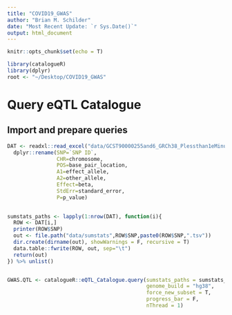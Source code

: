 ```yaml
---
title: "COVID19_GWAS"
author: "Brian M. Schilder"
date: "Most Recent Update: `r Sys.Date()`"
output: html_document
---
```


```r
knitr::opts_chunk$set(echo = T)

library(catalogueR)
library(dplyr)
root <- "~/Desktop/COVID19_GWAS"
```

# Query eQTL Catalogue 

## Import and prepare queries  

```r

DAT <- readxl::read_excel("data/GCST90000255and6_GRCh38_Plessthan1eMinus5_combined_pruned.xlsx") %>%
  dplyr::rename(SNP=`SNP ID`, 
                CHR=chromosome, 
                POS=base_pair_location,
                A1=effect_allele,
                A2=other_allele,
                Effect=beta,
                StdErr=standard_error,
                P=p_value)
 

sumstats_paths <- lapply(1:nrow(DAT), function(i){
  ROW <- DAT[i,]
  printer(ROW$SNP) 
  out <- file.path("data/sumstats",ROW$SNP,paste0(ROW$SNP,".tsv"))
  dir.create(dirname(out), showWarnings = F, recursive = T)
  data.table::fwrite(ROW, out, sep="\t")
  return(out) 
}) %>% unlist()


GWAS.QTL <- catalogueR::eQTL_Catalogue.query(sumstats_paths = sumstats_paths,
                                             genome_build = "hg38",
                                             force_new_subset = T,
                                             progress_bar = F,
                                             nThread = 1)
 

```

